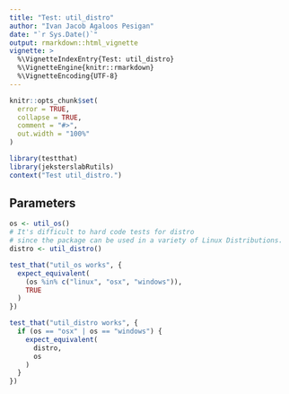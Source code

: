 ```yaml
---
title: "Test: util_distro"
author: "Ivan Jacob Agaloos Pesigan"
date: "`r Sys.Date()`"
output: rmarkdown::html_vignette
vignette: >
  %\VignetteIndexEntry{Test: util_distro}
  %\VignetteEngine{knitr::rmarkdown}
  %\VignetteEncoding{UTF-8}
---
```



```r
knitr::opts_chunk$set(
  error = TRUE,
  collapse = TRUE,
  comment = "#>",
  out.width = "100%"
)
```



```r
library(testthat)
library(jeksterslabRutils)
context("Test util_distro.")
```


## Parameters


```r
os <- util_os()
# It's difficult to hard code tests for distro
# since the package can be used in a variety of Linux Distributions.
distro <- util_distro()
```



```r
test_that("util_os works", {
  expect_equivalent(
    (os %in% c("linux", "osx", "windows")),
    TRUE
  )
})
```



```r
test_that("util_distro works", {
  if (os == "osx" | os == "windows") {
    expect_equivalent(
      distro,
      os
    )
  }
})
```

